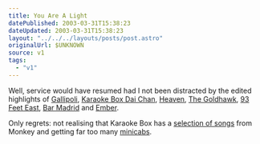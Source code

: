 ```yaml
---
title: You Are A Light
datePublished: 2003-03-31T15:38:23
dateUpdated: 2003-03-31T15:38:23
layout: "../../../layouts/posts/post.astro"
originalUrl: $UNKNOWN
source: v1
tags:
  - "v1"
---
```


Well, service would have resumed had I not been distracted by the edited highlights of [Gallipoli][1], [Karaoke Box Dai Chan][2], [Heaven][3], [The Goldhawk][4], [93 Feet East][5], [Bar Madrid][6] and [Ember][7].

Only regrets: not realising that Karaoke Box has a [selection of songs][8] from Monkey and getting far too many [minicabs][9].

[1]: http://www.portal.e-street.net/com/10026120 "Gallipoli: quality Turkish café (ta, dude!)"
[2]: http://www.portal.e-street.net/com/10044611 "Karaoke Box Dai Chan: a great deal more fun than I'd expected."
[3]: http://www.heaven-london.com/ "Heaven: I'd forgotten how great proper clubbing can be if you go with the right people and don't end up in a shitty student union style venue."
[4]: http://www.portal.e-street.net/com/10016622 "The Goldhawk Tavern: Premier Shepherd's Bush pub, ideal for Saturday afternoon lounging after the club (if everyone's too trashed to walk down to Hammersmith for a river pub)"
[5]: http://www.93feeteast.co.uk/ "93 Feet East: the excellent Cursor Miner playing alongside the excellent E.U. (but still haven't discovered why it's 93)."
[6]: http://www.barmadrid.co.uk/ "Bar Madrid: randomly crashed random work do... ankle-biting."
[7]: http://www.faucetinn.com/ember/ember.htm "Ember: Selvy's birthday. Quality tequila."
[8]: http://www.monkeyheaven.com/music_karaokelondon.html "Monkey Heaven: Doing Songs From Monkey On Karaoke In London"
[9]: http://www.seethru.co.uk/zine/ticklist/minicab.htm "Seethruzine: 'Are you travelling in a minicab?' ticklist. Old, but hey... would someone please explain the obsession with Magic (neé Melody FM)?"
